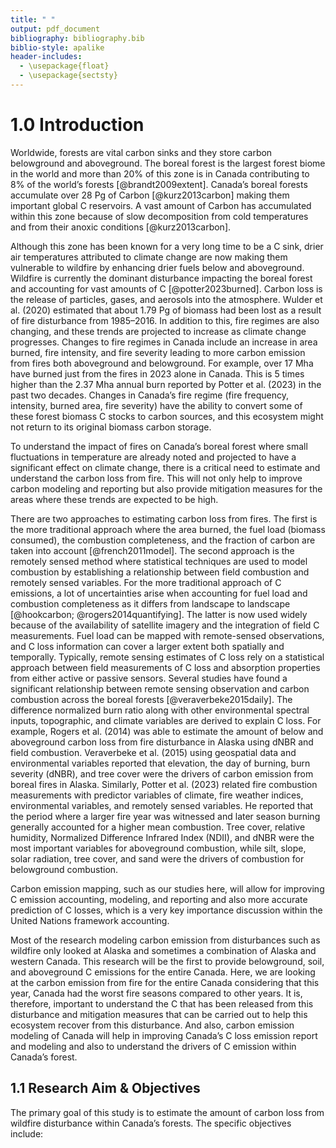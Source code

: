 ```yaml
---
title: " "
output: pdf_document
bibliography: bibliography.bib
biblio-style: apalike
header-includes:
  - \usepackage{float}
  - \usepackage{sectsty}
---
```


# 1.0 Introduction

  Worldwide, forests are vital carbon sinks and they store carbon belowground and aboveground. The boreal forest is the largest forest biome in the world and more than 20% of this zone is in Canada contributing to 8% of the world’s forests [@brandt2009extent]. Canada’s boreal forests accumulate over 28 Pg of Carbon [@kurz2013carbon] making them important global C reservoirs. A vast amount of Carbon has accumulated within this zone because of slow decomposition from cold temperatures and from their anoxic conditions [@kurz2013carbon].

Although this zone has been known for a very long time to be a C sink, drier air temperatures attributed to climate change are now making them vulnerable to wildfire by enhancing drier fuels below and aboveground. Wildfire is currently the dominant disturbance impacting the boreal forest and accounting for vast amounts of C [@potter2023burned]. Carbon loss is the release of particles, gases, and aerosols into the atmosphere. Wulder et al. (2020) estimated that about 1.79 Pg of biomass had been lost as a result of fire disturbance from 1985–2016. In addition to this, fire regimes are also changing, and these trends are projected to increase as climate change progresses. Changes to fire regimes in Canada include an increase in area burned, fire intensity, and fire severity leading to more carbon emission from fires both aboveground and belowground. For example, over 17 Mha have burned just from the fires in 2023 alone in Canada. This is 5 times higher than the 2.37 Mha annual burn reported by Potter et al. (2023) in the past two decades. Changes in Canada’s fire regime (fire frequency, intensity, burned area, fire severity) have the ability to convert some of these forest biomass C stocks to carbon sources, and this ecosystem might not return to its original biomass carbon storage.

To understand the impact of fires on Canada’s boreal forest where small fluctuations in temperature are already noted and projected to have a significant effect on climate change, there is a critical need to estimate and understand the carbon loss from fire. This will not only help to improve carbon modeling and reporting but also provide mitigation measures for the areas where these trends are expected to be high.

There are two approaches to estimating carbon loss from fires. The first is the more traditional approach where the area burned, the fuel load (biomass consumed), the combustion completeness, and the fraction of carbon are taken into account [@french2011model]. The second approach is the remotely sensed method where statistical techniques are used to model combustion by establishing a relationship between field combustion and remotely sensed variables. For the more traditional approach of C emissions, a lot of uncertainties arise when accounting for fuel load and combustion completeness as it differs from landscape to landscape [@hookcarbon; @rogers2014quantifying]. The latter is now used widely because of the availability of satellite imagery and the integration of field C measurements. Fuel load can be mapped with remote-sensed observations, and C loss information can cover a larger extent both spatially and temporally. Typically, remote sensing estimates of C loss rely on a statistical approach between field measurements of C loss and absorption properties from either active or passive sensors. Several studies have found a significant relationship between remote sensing observation and carbon combustion across the boreal forests [@veraverbeke2015daily]. The difference normalized burn ratio along with other environmental spectral inputs, topographic, and climate variables are derived to explain C loss. For example, Rogers et al. (2014) was able to estimate the amount of below and aboveground carbon loss from fire disturbance in Alaska using dNBR and field combustion. Veraverbeke et al. (2015) using geospatial data and environmental variables reported that elevation, the day of burning, burn severity (dNBR), and tree cover were the drivers of carbon emission from boreal fires in Alaska. Similarly, Potter et al. (2023) related fire combustion measurements with predictor variables of climate, fire weather indices, environmental variables, and remotely sensed variables. He reported that the period where a larger fire year was witnessed and later season burning generally accounted for a higher mean combustion. Tree cover, relative humidity, Normalized Difference Infrared Index (NDII), and dNBR were the most important variables for aboveground combustion, while silt, slope, solar radiation, tree cover, and sand were the drivers of combustion for belowground combustion.

Carbon emission mapping, such as our studies here, will allow for improving C emission accounting, modeling, and reporting and also more accurate prediction of C losses, which is a very key importance discussion within the United Nations framework accounting.

Most of the research modeling carbon emission from disturbances such as wildfire only looked at Alaska and sometimes a combination of Alaska and western Canada. This research will be the first to provide belowground, soil, and aboveground C emissions for the entire Canada. Here, we are looking at the carbon emission from fire for the entire Canada considering that this year, Canada had the worst fire seasons compared to other years. It is, therefore, important to understand the C that has been released from this disturbance and mitigation measures that can be carried out to help this ecosystem recover from this disturbance. And also, carbon emission modeling of Canada will help in improving Canada's C loss emission report and modeling and also to understand the drivers of C emission within Canada’s forest.

## 1.1 Research Aim & Objectives
The primary goal of this study is to estimate the amount of carbon loss from wildfire disturbance within Canada’s forests. The specific objectives include:




